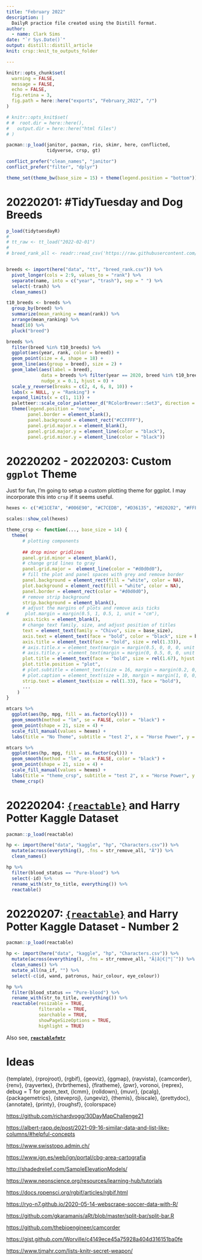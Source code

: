 ```yaml
---
title: "February 2022"
description: |
  DailyR practice file created using the Distill format.
author:
  - name: Clark Sims 
date: "`r Sys.Date()`"
output: distill::distill_article
knit: crsp::knit_to_outputs_folder

---
```


```r
knitr::opts_chunk$set(
  warning = FALSE,
  message = FALSE,
  echo = FALSE,
  fig.retina = 3,
  fig.path = here::here("exports", "February_2022", "/")
)

# knitr::opts_knit$set(
# #  root.dir = here::here(),
#   output.dir = here::here("html files")
# )

pacman::p_load(janitor, pacman, rio, skimr, here, conflicted,
               tidyverse, crsp, gt)

conflict_prefer("clean_names", "janitor")
conflict_prefer("filter", "dplyr")

theme_set(theme_bw(base_size = 15) + theme(legend.position = "bottom"))

```

# 20220201: #TidyTuesday and Dog Breeds

```r
p_load(tidytuesdayR)
# 
# tt_raw <- tt_load("2022-02-01")
# 
# breed_rank_all <- readr::read_csv('https://raw.githubusercontent.com/rfordatascience/tidytuesday/master/data/2022/2022-02-01/breed_rank.csv')


breeds <- import(here("data", "tt", "breed_rank.csv")) %>% 
  pivot_longer(cols = 2:9, values_to = "rank") %>% 
  separate(name, into = c("year", "trash"), sep = " ") %>% 
  select(-trash) %>% 
  clean_names()

t10_breeds <- breeds %>% 
  group_by(breed) %>% 
  summarize(mean_ranking = mean(rank)) %>% 
  arrange(mean_ranking) %>% 
  head(10) %>% 
  pluck("breed")
```


```r
breeds %>% 
  filter(breed %in% t10_breeds) %>% 
  ggplot(aes(year, rank, color = breed)) + 
  geom_point(size = 4, shape = 18) +
  geom_line(aes(group = breed), size = 2) + 
  geom_label(aes(label = breed), 
             data = breeds %>% filter(year == 2020, breed %in% t10_breeds), 
             nudge_x = 0.1, hjust = 0) +
  scale_y_reverse(breaks = c(2, 4, 6, 8, 10)) +
  labs(x = NULL, y = "Ranking") + 
  expand_limits(x = c(1, 11)) +
  paletteer::scale_color_paletteer_d("RColorBrewer::Set3", direction = -1) + 
  theme(legend.position = "none", 
        panel.border = element_blank(),
        panel.background = element_rect("#CCFFFF"),
        panel.grid.major.x = element_blank(),
        panel.grid.major.y = element_line(color = "black"),
        panel.grid.minor.y = element_line(color = "black"))

```


# 20220202 - 20220203: Custom `ggplot` Theme

Just for fun, I'm going to setup a custom plotting theme for ggplot. I may
incorporate this into `crsp` if it seems useful.

```r
hexes <- c("#E1CE7A", "#006E90", "#C7CEDB", "#D36135", "#020202", "#FFFFFF")

scales::show_col(hexes)

theme_crsp <- function(..., base_size = 14) {
  theme(
      # plotting components
      
      ## drop minor gridlines
      panel.grid.minor = element_blank(),
      # change grid lines to gray
      panel.grid.major =  element_line(color = "#d0d0d0"),
      # fill the plot and panel spaces with grey and remove border
      panel.background = element_rect(fill = "white", color = NA),
      plot.background = element_rect(fill = "white", color = NA),
      panel.border = element_rect(color = "#d0d0d0"),
      # remove strip background
      strip.background = element_blank(),
      # adjust the margins of plots and remove axis ticks
#      plot.margin = margin(0.5, 1, 0.5, 1, unit = "cm"),
      axis.ticks = element_blank(),
      # change text family, size, and adjust position of titles
      text = element_text(family = "Chivo", size = base_size),
      axis.text = element_text(face = "bold", color = "black", size = base_size),
      axis.title = element_text(face = "bold", size = rel(1.33)),
      # axis.title.x = element_text(margin = margin(0.5, 0, 0, 0, unit = "cm")),
      # axis.title.y = element_text(margin = margin(0, 0.5, 0, 0, unit = "cm"), angle =90),
      plot.title = element_text(face = "bold", size = rel(1.67), hjust = 0),
      plot.title.position = "plot",
      # plot.subtitle = element_text(size = 16, margin = margin(0.2, 0, 1, 0, unit = "cm"), hjust = 0),
      # plot.caption = element_text(size = 10, margin = margin(1, 0, 0, 0, unit = "cm"), hjust = 1),
      strip.text = element_text(size = rel(1.33), face = "bold"),
      ...
    )
}
```


```r
mtcars %>% 
  ggplot(aes(hp, mpg, fill = as.factor(cyl))) + 
  geom_smooth(method = "lm", se = FALSE, color = "black") + 
  geom_point(shape = 21, size = 4) + 
  scale_fill_manual(values = hexes) +
  labs(title = "No Theme", subtitle = "test 2", x = "Horse Power", y = "MPG", fill = "Cylinders")

mtcars %>% 
  ggplot(aes(hp, mpg, fill = as.factor(cyl))) + 
  geom_smooth(method = "lm", se = FALSE, color = "black") + 
  geom_point(shape = 21, size = 4) + 
  scale_fill_manual(values = hexes) +
  labs(title = "theme_crsp", subtitle = "test 2", x = "Horse Power", y = "MPG", fill = "Cylinders") +
  theme_crsp()

```

# 20220204: **[`{reactable}`](https://glin.github.io/reactable/index.html)** and Harry Potter Kaggle Dataset

```r
pacman::p_load(reactable)

hp <- import(here("data", "kaggle", "hp", "Characters.csv")) %>% 
  mutate(across(everything(), .fns = str_remove_all, "Â")) %>% 
  clean_names()
```

```r
hp %>% 
  filter(blood_status == "Pure-blood") %>% 
  select(-id) %>% 
  rename_with(str_to_title, everything()) %>% 
  reactable()
```

# 20220207: **[`{reactable}`](https://glin.github.io/reactable/index.html)** and Harry Potter Kaggle Dataset - Number 2

```r
pacman::p_load(reactable)

hp <- import(here("data", "kaggle", "hp", "Characters.csv")) %>% 
  mutate(across(everything(), .fns = str_remove_all, "Â|â|€|™|˜")) %>% 
  clean_names() %>% 
  mutate_all(na_if, "") %>% 
  select(-c(id, wand, patronus, hair_colour, eye_colour))
```

```r
hp %>% 
  filter(blood_status == "Pure-blood") %>% 
  rename_with(str_to_title, everything()) %>% 
  reactable(resizable = TRUE, 
            filterable = TRUE,
            searchable = TRUE, 
            showPageSizeOptions = TRUE, 
            highlight = TRUE)
```

Also see, **[`reactablefmtr`](https://github.com/kcuilla/reactablefmtr)**


# Ideas


{template}, {rprojroot}, {rgbif}, {geoviz}, {ggmap}, {rayvista}, {camcorder}, {renv}, {rayvertex}, {hrbrthemes}, {firatheme}, {pwr}, voronoi, {reprex}, debug = T for geom_text, {lcmm}, {rolldown}, {muvr}, {pcalg}, {packagemetrics}, {steveproj}, {ungeviz}, {themis}, {biscale}, {prettydoc}, {annotate}, {printy}, {roughsf}, {colorspace}

<https://github.com/richardvogg/30DayMapChallenge21>

<https://albert-rapp.de/post/2021-09-16-similar-data-and-list-like-columns/#helpful-concepts>

<https://www.swisstopo.admin.ch/>

<https://www.ign.es/web/ign/portal/cbg-area-cartografia>

<http://shadedrelief.com/SampleElevationModels/>

<https://www.neonscience.org/resources/learning-hub/tutorials>

<https://docs.ropensci.org/rgbif/articles/rgbif.html>

<https://ryo-n7.github.io/2020-05-14-webscrape-soccer-data-with-R/>

<https://github.com/gkaramanis/aRt/blob/master/split-bar/split-bar.R>

<https://github.com/thebioengineer/camcorder>

<https://gist.github.com/Worville/c4149ece45a75928a404d316151ba0fe>

<https://www.tjmahr.com/lists-knitr-secret-weapon/>
